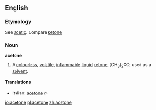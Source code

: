 ==English==

===Etymology===
See [[acetic]].  Compare [[ketone]]

===Noun===
{{wikipedia}}
'''acetone'''

# {{chemistry}} A [[colourless]], [[volatile]], [[inflammable]] [[liquid]] [[ketone]], (CH<sub>3</sub>)<sub>2</sub>CO, used as a [[solvent]].

====Translations====
*Italian: [[acetone]] ''m''

[[io:acetone]]
[[pl:acetone]]
[[zh:acetone]]